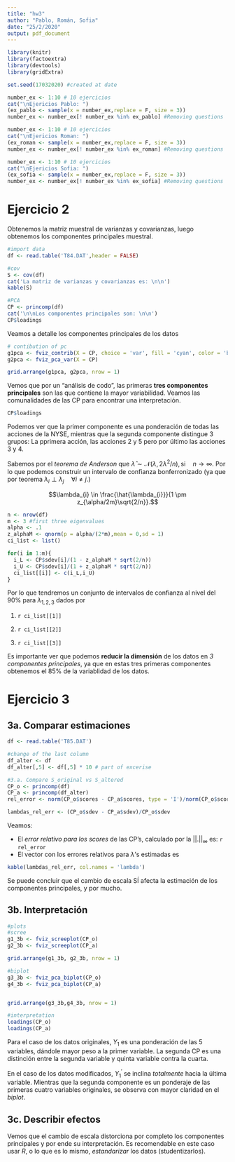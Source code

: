 ```yaml
---
title: "hw3"
author: "Pablo, Román, Sofia"
date: "25/2/2020"
output: pdf_document
---
```


```r

library(knitr)
library(factoextra)
library(devtools)
library(gridExtra)
```

```r
set.seed(17032020) #created at date

number_ex <- 1:10 # 10 ejercicios
cat("\nEjericios Pablo: ")
(ex_pablo <- sample(x = number_ex,replace = F, size = 3))
number_ex <- number_ex[! number_ex %in% ex_pablo] #Removing questions

number_ex <- 1:10 # 10 ejercicios
cat("\nEjericios Roman: ")
(ex_roman <- sample(x = number_ex,replace = F, size = 3))
number_ex <- number_ex[! number_ex %in% ex_roman] #Removing questions

number_ex <- 1:10 # 10 ejercicios
cat("\nEjericios Sofia: ")
(ex_sofia <- sample(x = number_ex,replace = F, size = 3))
number_ex <- number_ex[! number_ex %in% ex_sofia] #Removing questions

```


# Ejercicio 2

Obtenemos la matriz muestral de varianzas y covarianzas, luego obtenemos los componentes principales muestral.
```r
#import data
df <- read.table('T84.DAT',header = FALSE)

#cov
S <- cov(df)
cat('La matriz de varianzas y covarianzas es: \n\n')
kable(S)

#PCA
CP <- princomp(df)
cat('\n\nLos componentes principales son: \n\n')
CP$loadings

```

Veamos a detalle los componentes principales de los datos

```r
# contibution of pc
g1pca <- fviz_contrib(X = CP, choice = 'var', fill = 'cyan', color = 'black')
g2pca <- fviz_pca_var(X = CP)

grid.arrange(g1pca, g2pca, nrow = 1)
```

Vemos que por un "análisis de codo", las primeras __tres componentes principales__ son las que contiene la mayor variabilidad.
Veamos las comunalidades de las CP para encontrar una interpretación.
```r
CP$loadings

```
Podemos ver que la primer componente es una ponderación de todas las acciones de la NYSE, mientras que la segunda componente distingue 3 grupos: La pprimera acción, las acciones 2 y 5 pero por último las acciones 3 y 4. 


Sabemos por el _teorema de Anderson_ que $\hat{\lambda} \sim \mathcal{N}(\lambda,2\lambda^{2}/n), \text{si} \quad n \to \infty$. Por lo que podemos construir un intervalo de confianza bonferronizado (ya que por teorema $\lambda_{i} \perp \lambda_{j} \quad \forall i \neq j$.)

$$\lambda_{i} \in \frac{\hat{\lambda_{i}}}{1 \pm z_{\alpha/2m}\sqrt{2/n}}.$$
```r
n <- nrow(df)
m <- 3 #first three eigenvalues
alpha <- .1
z_alphaM <- qnorm(p = alpha/(2*m),mean = 0,sd = 1)
ci_list <- list()

for(i in 1:m){
  i_L <- CP$sdev[i]/(1 - z_alphaM * sqrt(2/n))
  i_U <- CP$sdev[i]/(1 + z_alphaM * sqrt(2/n))
  ci_list[[i]] <- c(i_L,i_U)
}

```

Por lo que tendremos un conjunto de intervalos de confianza al nivel del 90% para $\lambda_{1,2,3}$ dados por 

  1. `r ci_list[[1]]`
  
  2. `r ci_list[[2]]`

  3. `r ci_list[[3]]`
  
Es importante ver que podemos __reducir la dimensión__ de los datos en _3 componentes principales_, ya que en estas tres primeras componentes obtenemos el $85\%$ de la variablidad de los datos.


# Ejercicio 3
## 3a. Comparar estimaciones
```r
df <- read.table('T85.DAT')

#change of the last column
df_alter <- df
df_alter[,5] <- df[,5] * 10 # part of excerise 

#3.a. Compare S_original vs S_altered
CP_o <- princomp(df)
CP_a <- princomp(df_alter)
rel_error <- norm(CP_o$scores - CP_a$scores, type = 'I')/norm(CP_o$scores, type = 'I')

lambdas_rel_err <- (CP_o$sdev - CP_a$sdev)/CP_o$sdev

```

Veamos:

- El _error relativo para los scores_ de las CP's, calculado por la $|| . ||_{\infty}$ es: `r rel_error`
- El vector con los errores relativos para $\lambda$'s estimadas es 
```r
kable(lambdas_rel_err, col.names = 'lambda')

```

Se puede concluir que el cambio de escala SÍ afecta la estimación de los componentes principales, y por mucho.

## 3b. Interpretación
```r
#plots
#scree
g1_3b <- fviz_screeplot(CP_o)
g2_3b <- fviz_screeplot(CP_a)

grid.arrange(g1_3b, g2_3b, nrow = 1)

#biplot
g3_3b <- fviz_pca_biplot(CP_o)
g4_3b <- fviz_pca_biplot(CP_a)


grid.arrange(g3_3b,g4_3b, nrow = 1)

#interpretation
loadings(CP_o)
loadings(CP_a)
```

Para el caso de los datos originales, $Y_{1}$ es una ponderación de las 5 variables, dándole mayor peso a la primer variable. La segunda CP es una distinción entre la segunda variable y quinta variable contra la cuarta.

En el caso de los datos modificados, $Y_{1}^{'}$ se inclina _totalmente_ hacia la última variable. Mientras que la segunda componente es un ponderaje de las primeras cuatro variables originales, se observa con mayor claridad en el _biplot_.

## 3c. Describir efectos
Vemos que el cambio de escala distorciona por completo los componentes principales y por ende su interpretación. Es recomendable en este caso usar $R$, o lo que es lo mismo, _estandarizar_ los datos (studentizarlos).






